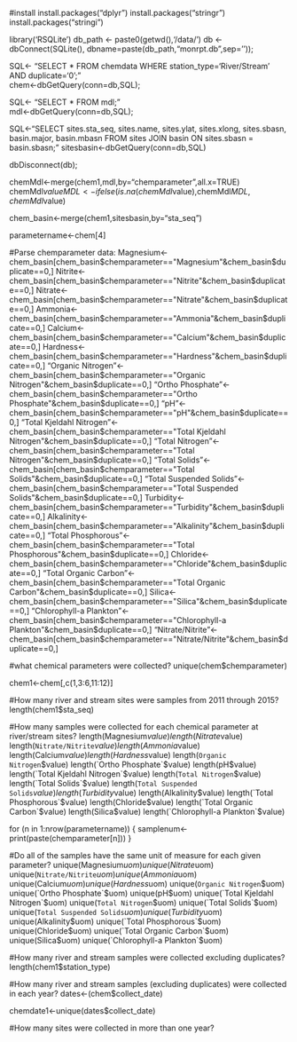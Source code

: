 #install
install.packages("dplyr")
install.packages("stringr")
install.packages("stringi")

library('RSQLite')
db_path <- paste0(getwd(),'/data/')
db <- dbConnect(SQLite(), dbname=paste(db_path,"monrpt.db",sep=''));

SQL<- "SELECT *
       FROM 
          chemdata
       WHERE
          station_type='River/Stream' AND duplicate='0';"  
chem<-dbGetQuery(conn=db,SQL);

SQL<- "SELECT *
       FROM 
          mdl;"  
mdl<-dbGetQuery(conn=db,SQL);          
          
SQL<-"SELECT
        sites.sta_seq,
        sites.name,
        sites.ylat,
        sites.xlong,
        sites.sbasn,
        basin.major,
        basin.mbasn
      FROM 
        sites
      JOIN 
        basin
      ON
        sites.sbasn = basin.sbasn;"
sitesbasin<-dbGetQuery(conn=db,SQL)    

dbDisconnect(db);

chemMdl<-merge(chem1,mdl,by="chemparameter",all.x=TRUE)
chemMdl$valueMDL<-ifelse(is.na(chemMdl$value),chemMdl$MDL,chemMdl$value)

chem_basin<-merge(chem1,sitesbasin,by="sta_seq")

parametername<-chem[4]

#Parse chemparameter data:
Magnesium<-chem_basin[chem_basin$chemparameter=="Magnesium"&chem_basin$duplicate==0,]
Nitrite<-chem_basin[chem_basin$chemparameter=="Nitrite"&chem_basin$duplicate==0,]
Nitrate<-chem_basin[chem_basin$chemparameter=="Nitrate"&chem_basin$duplicate==0,]
Ammonia<-chem_basin[chem_basin$chemparameter=="Ammonia"&chem_basin$duplicate==0,]
Calcium<-chem_basin[chem_basin$chemparameter=="Calcium"&chem_basin$duplicate==0,]
Hardness<-chem_basin[chem_basin$chemparameter=="Hardness"&chem_basin$duplicate==0,]
"Organic Nitrogen"<-chem_basin[chem_basin$chemparameter=="Organic Nitrogen"&chem_basin$duplicate==0,]
"Ortho Phosphate"<-chem_basin[chem_basin$chemparameter=="Ortho Phosphate"&chem_basin$duplicate==0,]
"pH"<-chem_basin[chem_basin$chemparameter=="pH"&chem_basin$duplicate==0,]
"Total Kjeldahl Nitrogen"<-chem_basin[chem_basin$chemparameter=="Total Kjeldahl Nitrogen"&chem_basin$duplicate==0,]
"Total Nitrogen"<-chem_basin[chem_basin$chemparameter=="Total Nitrogen"&chem_basin$duplicate==0,]
"Total Solids"<-chem_basin[chem_basin$chemparameter=="Total Solids"&chem_basin$duplicate==0,]
"Total Suspended Solids"<-chem_basin[chem_basin$chemparameter=="Total Suspended Solids"&chem_basin$duplicate==0,]
Turbidity<-chem_basin[chem_basin$chemparameter=="Turbidity"&chem_basin$duplicate==0,]
Alkalinity<-chem_basin[chem_basin$chemparameter=="Alkalinity"&chem_basin$duplicate==0,]
"Total Phosphorous"<-chem_basin[chem_basin$chemparameter=="Total Phosphorous"&chem_basin$duplicate==0,]
Chloride<-chem_basin[chem_basin$chemparameter=="Chloride"&chem_basin$duplicate==0,]
"Total Organic Carbon"<-chem_basin[chem_basin$chemparameter=="Total Organic Carbon"&chem_basin$duplicate==0,]
Silica<-chem_basin[chem_basin$chemparameter=="Silica"&chem_basin$duplicate==0,]
"Chlorophyll-a Plankton"<-chem_basin[chem_basin$chemparameter=="Chlorophyll-a Plankton"&chem_basin$duplicate==0,]
"Nitrate/Nitrite"<-chem_basin[chem_basin$chemparameter=="Nitrate/Nitrite"&chem_basin$duplicate==0,]


#what chemical parameters were collected?
unique(chem$chemparameter)

chem1<-chem[,c(1,3:6,11:12)]

#How many river and stream sites were samples from 2011 through 2015?
length(chem1$sta_seq)

#How many samples were collected for each chemical parameter at river/stream sites? 
length(Magnesium$value)
length(Nitrate$value)
length(`Nitrate/Nitrite`$value)
length(Ammonia$value)
length(Calcium$value)
length(Hardness$value)
length(`Organic Nitrogen`$value)
length(`Ortho Phosphate`$value)
length(pH$value)
length(`Total Kjeldahl Nitrogen`$value)
length(`Total Nitrogen`$value)
length(`Total Solids`$value)
length(`Total Suspended Solids`$value)
length(Turbidity$value)
length(Alkalinity$value)
length(`Total Phosphorous`$value)
length(Chloride$value)
length(`Total Organic Carbon`$value)
length(Silica$value)
length(`Chlorophyll-a Plankton`$value)


for (n in 1:nrow(parametername)) {
    samplenum<-
    print(paste(chemparameter[n]))
}

#Do all of the samples have the same unit of measure for each given parameter?
  unique(Magnesium$uom)
  unique(Nitrate$uom)
  unique(`Nitrate/Nitrite`$uom)
  unique(Ammonia$uom)
  unique(Calcium$uom)
  unique(Hardness$uom)
  unique(`Organic Nitrogen`$uom)
  unique(`Ortho Phosphate`$uom)
  unique(pH$uom)
  unique(`Total Kjeldahl Nitrogen`$uom)
  unique(`Total Nitrogen`$uom)
  unique(`Total Solids`$uom)
  unique(`Total Suspended Solids`$uom)
  unique(Turbidity$uom)
  unique(Alkalinity$uom)
  unique(`Total Phosphorous`$uom)
  unique(Chloride$uom)
  unique(`Total Organic Carbon`$uom)
  unique(Silica$uom)
  unique(`Chlorophyll-a Plankton`$uom)

#How many river and stream samples were collected excluding duplicates?
length(chem1$station_type)
          
#How many river and stream samples (excluding duplicates) were collected in each year?
dates<-(chem$collect_date)

chemdate1<-unique(dates$collect_date)

#How many sites were collected in more than one year? 
